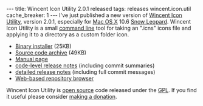 ---
title: Wincent Icon Utility 2.0.1 released
tags: releases wincent.icon.util
cache_breaker: 1
---
I've just published a new version of [[Wincent Icon Utility]], version 2.0.1, especially for [[Mac OS X]] 10.6 [[Snow Leopard]]. Wincent Icon Utility is a small [[command line]] tool for taking an ".icns" icons file and applying it to a directory as a custom folder icon.

* [http://wincent.com/a/products/wincent-icon-util/download/wincent-icon-util-2.0.1.zip Binary installer] (25KB)
* [http://wincent.com/a/products/wincent-icon-util/download/wincent-icon-util-2.0.1-src.tar.bz2 Source code archive] (49KB)
* [http://wincent.com/a/products/wincent-icon-util/wincent-icon-util.1.txt Manual page]
* [http://wincent.com/a/products/wincent-icon-util/history/wincent-icon-util-2.0.1-release-notes.txt code-level release notes] (including commit summaries)
* [http://wincent.com/a/products/wincent-icon-util/history/wincent-icon-util-2.0.1-detailed-release-notes.txt detailed release notes] (including full commit messages)
* [http://git.wincent.com/wincent-icon-util.git Web-based repository browser]

Wincent Icon Utility is [[open source]] code released under the [[GPL]]. If you find it useful please consider [https://www.paypal.com/xclick/business=win@wincent.com&item_name=Wincent+Icon+Utility+donation&no_note=1&currency_code=EUR&lc=GB making a donation].
